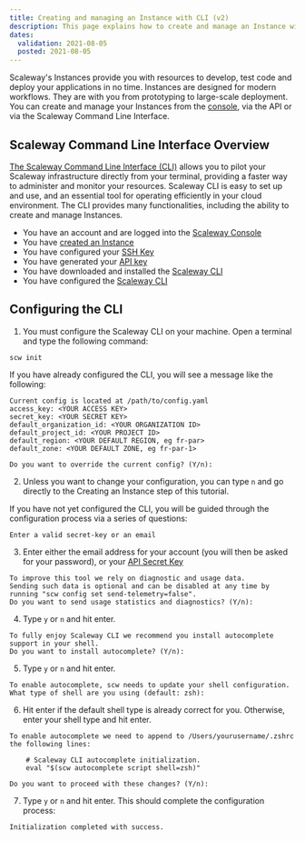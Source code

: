 ```yaml
---
title: Creating and managing an Instance with CLI (v2)
description: This page explains how to create and manage an Instance with CLI (v2)
dates:
  validation: 2021-08-05
  posted: 2021-08-05
---
```


Scaleway's Instances provide you with resources to develop, test code and deploy your applications in no time. Instances are designed for modern workflows. They are with you from prototyping to large-scale deployment. You can create and manage your Instances from the [console](https://console.scaleway.com/login), via the API or via the Scaleway Command Line Interface.


## Scaleway Command Line Interface Overview


[The Scaleway Command Line Interface (CLI)](https://github.com/scaleway/scaleway-cli) allows you to pilot your Scaleway infrastructure directly from your terminal, providing a faster way to administer and monitor your resources. Scaleway CLI is easy to set up and use, and an essential tool for operating efficiently in your cloud environment. The CLI provides many functionalities, including the ability to create and manage Instances. 



<Message type="requirement">

  - You have an account and are logged into the [Scaleway Console](https://console.scaleway.com/)
  - You have [created an Instance](/compute/instances/how-to/create-an-instance/)
  - You have configured your [SSH Key](https://www.scaleway.com/en/docs/console/my-project/how-to/create-ssh-key/)
  - You have generated your [API key](https://www.scaleway.com/en/docs/console/my-project/how-to/generate-api-key/)
  - You have downloaded and installed the [Scaleway CLI](https://github.com/scaleway/scaleway-cli#scaleway-cli-v2)
  - You have configured the [Scaleway CLI](https://www.scaleway.com/en/docs/compute/bare-metal-cloud/api-cli/bare-metal-with-cli/#-Configuring-the-CLI)

</Message>



## Configuring the CLI

1. You must configure the Scaleway CLI on your machine. Open a terminal and type the following command:

```
scw init
```
If you have already configured the CLI, you will see a message like the following:

```
Current config is located at /path/to/config.yaml
access_key: <YOUR ACCESS KEY>
secret_key: <YOUR SECRET KEY>
default_organization_id: <YOUR ORGANIZATION ID>
default_project_id: <YOUR PROJECT ID>
default_region: <YOUR DEFAULT REGION, eg fr-par>
default_zone: <YOUR DEFAULT ZONE, eg fr-par-1>

Do you want to override the current config? (Y/n):  
```

2. Unless you want to change your configuration, you can type `n` and go directly to the Creating an Instance step of this tutorial.

If you have not yet configured the CLI, you will be guided through the configuration process via a series of questions:

```
Enter a valid secret-key or an email
```

3. Enter either the email address for your account (you will then be asked for your password), or your [API Secret Key](https://www.scaleway.com/en/docs/console/my-project/how-to/create-ssh-key/)

```
To improve this tool we rely on diagnostic and usage data.
Sending such data is optional and can be disabled at any time by running "scw config set send-telemetry=false".
Do you want to send usage statistics and diagnostics? (Y/n):
```

4. Type `y` or `n` and hit enter.

```
To fully enjoy Scaleway CLI we recommend you install autocomplete support in your shell.
Do you want to install autocomplete? (Y/n):
```
5. Type `y` or `n` and hit enter.

```
To enable autocomplete, scw needs to update your shell configuration.
What type of shell are you using (default: zsh):
```

6. Hit enter if the default shell type is already correct for you. Otherwise, enter your shell type and hit enter.

```
To enable autocomplete we need to append to /Users/yourusername/.zshrc the following lines:

	# Scaleway CLI autocomplete initialization.
	eval "$(scw autocomplete script shell=zsh)"

Do you want to proceed with these changes? (Y/n):
```
7. Type `y` or `n` and hit enter. This should complete the configuration process:

```
Initialization completed with success.
```



